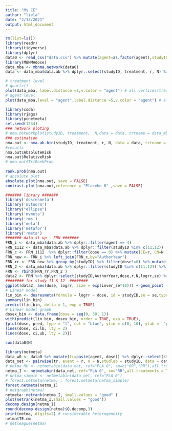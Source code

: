 ```yaml
---
title: "My CE"
author: "liela"
date: "2/13/2021"
output: html_document
---
```

```r
rm(list=ls())
library(readr)
library(tidyverse)
library(dplyr)
data0 <- read_csv("data.csv") %>% mutate(agent=as.factor(agent),studyID=as.factor(studyID),AuthorYear=as.factor(AuthorYear))
library(MBNMAdose)
data_mba <- mbnma.network(data0)
data <- data_mba$data.ab %>% dplyr::select(studyID, treatment, r, N) %>% mutate(treatment=as.factor(treatment))
```
```r
# treatment level
# quartz()
plot(data_mba, label.distance =2,v.color = "agent") # all vertices/treatments are connected
# agent level
plot(data_mba,level = "agent",label.distance =5,v.color = "agent") # all agents are connected to the network/placebo
```
```r
library(coda)
library(rjags)
library(pcnetmeta)
set.seed(1234)
### network ploting
# nma.networkplot(studyID, treatment,  N,data = data, trtname = data_mba$treatments, weight.node.ss = TRUE, multi.col=seq(1,9,by=1))
### estimation
nma.out <- nma.ab.bin(studyID, treatment, r, N, data = data, trtname = data_mba$treatments,param=c("RR","rank.prob"),higher.better = F, model = "het_cor", n.adapt = 1000, n.iter = 100,postdens = T,conv.diag = T,dic = T)
#results
nma.out$AbsoluteRisk  
nma.out$RelativeRisk
# nma.out$TrtRankProb
 
rank.prob(nma.out)
# absolute plot
absolute.plot(nma.out, save = FALSE)
contrast.plot(nma.out,reference = "Placebo_0" ,save = FALSE)
```
```r
####### library ####### 
library('dosresmeta') 
library('mvtnorm')
library("ellipse") 
library('mvmeta')
library('rms')
library('meta')
library('metafor') 
library('rmeta')
####### data st up - FRN #######
FRN_i <- data_mba$data.ab %>% dplyr::filter(agent == 4)
FRN_1112 <- data_mba$data.ab %>% dplyr::filter(studyID %in% c(11,12))
FRN_c <- FRN_1112  %>% dplyr::filter(dose == 0) %>% mutate(CE=r, CN=N ) %>% dplyr::select(AuthorYear, CE, CN)
FRN_new <- FRN_i %>% left_join(FRN_c,by="AuthorYear")
FRN_rr <- FRN_new %>% group_by(studyID) %>% filter(dose!=0) %>% mutate(logrr = log((r/N)/(CE/CN)), se=sqrt(1/r+1/CE-1/N-1/CN))
FRN_2 <- data_mba$data.ab %>% dplyr::filter(studyID %in% c(11,12)) %>% dplyr::filter(dose == 0) %>% mutate(CE=r, CN=N,logrr=0, se=NA)
FRN <- rbind(FRN_rr,FRN_2 )
data2 <- FRN %>% dplyr::select(studyID,AuthorYear,dose,r,N,logrr,se) %>% mutate(inver_se=1/se, type="cc",type=as.factor(type),studyID=as.integer(studyID))
######## for study 11 & 12  ######## 
ggplot(data2, aes(dose, logrr, size = exp(inver_se*10))) + geom_point ( colour = 'dark grey',show.legend = FALSE) + scale_size_area(max_size = 10)  # +facet_wrap(~studyID)
# Linear model
lin_bin <- dosresmeta(formula = logrr ~ dose, id = studyID,se = se,type=type, cases = r, n = N, data = data2)
summary(lin_bin)
predict(lin_bin, delta = 1, exp = TRUE)
# Linear model graph
dosex_bin <- data.frame(dose = seq(0, 50, 1))
with(predict(lin_bin, dosex_bin, order = TRUE, exp = TRUE),
{plot(dose, pred, type = "l", col = "blue", ylim = c(0, 10), ylab =  "predicted relative risk ", xlab = "dose of agonist - FRN")
lines(dose, ci.lb, lty = 2)
lines(dose, ci.ub, lty = 2)})

sum(data0$N)
```
```r
library(netmeta)
data_w0 <- data0 %>% mutate(tr=paste(agent, dose)) %>% dplyr::select(studyID, N, r, tr) 
data_net <- pairwise(tr, event = r, n = N,studlab = studyID, data = data_w0)
# netma_MH <- netmetabin(data_net, ref="PLA 0", sm=c("OR","RR"),all.treatments = T, backtransf = T)
netma_I <- netmetabin(data_net, ref="PLA 0", sm="RR",all.treatments = T, backtransf = T, method = "Inverse",comb.fixed = F)
# netma_simple <- netmetabin(data_net, ref="PLA 0")
# forest.netmeta(netma) ; forest.netmeta(netma_simple)
forest.netmeta(netma_I)
# netgraph(netma)
netmeta::netrank(netma_I, small.values = "good" )
plot(netrank(netma_I,small.values = "good"))
decomp.design(netma_I)
round(decomp.design(netma)$Q.decomp,3)
print(netma, digits=2) # considerable heterogeneity
netma$TE.nm
# netleague(netma)

```


